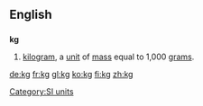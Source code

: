 {{see|KG}}
==English==
==={{Abbreviation}}===
'''kg'''
# [[kilogram]], a [[unit]] of [[mass]] equal to 1,000 [[gram]]s.

[[Category:SI units]]

[[de:kg]]
[[fr:kg]]
[[gl:kg]]
[[ko:kg]]
[[fi:kg]]
[[zh:kg]]